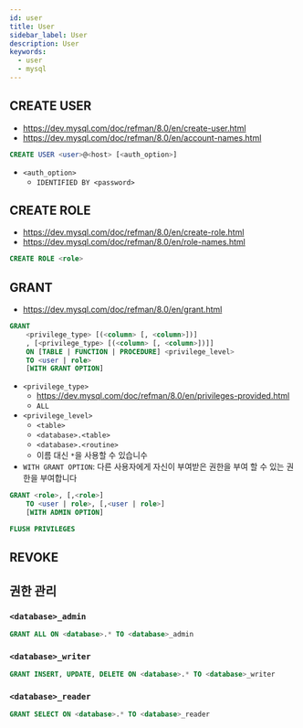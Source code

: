 ```yaml
---
id: user
title: User
sidebar_label: User
description: User
keywords:
  - user
  - mysql
---
```


## CREATE USER

- https://dev.mysql.com/doc/refman/8.0/en/create-user.html
- https://dev.mysql.com/doc/refman/8.0/en/account-names.html

```sql
CREATE USER <user>@<host> [<auth_option>]
```

- `<auth_option>`
  - `IDENTIFIED BY <password>`

## CREATE ROLE

- https://dev.mysql.com/doc/refman/8.0/en/create-role.html
- https://dev.mysql.com/doc/refman/8.0/en/role-names.html

```sql
CREATE ROLE <role>
```

## GRANT

- https://dev.mysql.com/doc/refman/8.0/en/grant.html

```sql
GRANT
    <privilege_type> [(<column> [, <column>])]
    , [<privilege_type> [(<column> [, <column>])]]
    ON [TABLE | FUNCTION | PROCEDURE] <privilege_level>
    TO <user | role>
    [WITH GRANT OPTION]
```

- `<privilege_type>`
  - https://dev.mysql.com/doc/refman/8.0/en/privileges-provided.html
  - `ALL`
- `<privilege_level>`
  - `<table>`
  - `<database>.<table>`
  - `<database>.<routine>`
  - 이름 대신 `*`을 사용할 수 있습니수
- `WITH GRANT OPTION`: 다른 사용자에게 자신이 부여받은 권한을 부여 할 수 있는 권한을 부여합니다

```sql
GRANT <role>, [,<role>]
    TO <user | role>, [,<user | role>]
    [WITH ADMIN OPTION]
```

```sql
FLUSH PRIVILEGES
```

## REVOKE

## 권한 관리

### `<database>_admin`

```sql
GRANT ALL ON <database>.* TO <database>_admin
```

### `<database>_writer`

```sql
GRANT INSERT, UPDATE, DELETE ON <database>.* TO <database>_writer
```

### `<database>_reader`

```sql
GRANT SELECT ON <database>.* TO <database>_reader
```
